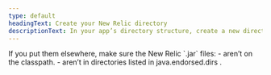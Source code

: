 ```yaml
---
type: default
headingText: Create your New Relic directory
descriptionText: In your app’s directory structure, create a new directory for the New Relic files you downloaded. We recommend putting your files into `/opt/newrelic`.
---
```


<Tip>
If you put them elsewhere, make sure the New Relic `.jar`  files:
- aren’t on the classpath.
- aren’t in directories listed in  java.endorsed.dirs .
</Tip>